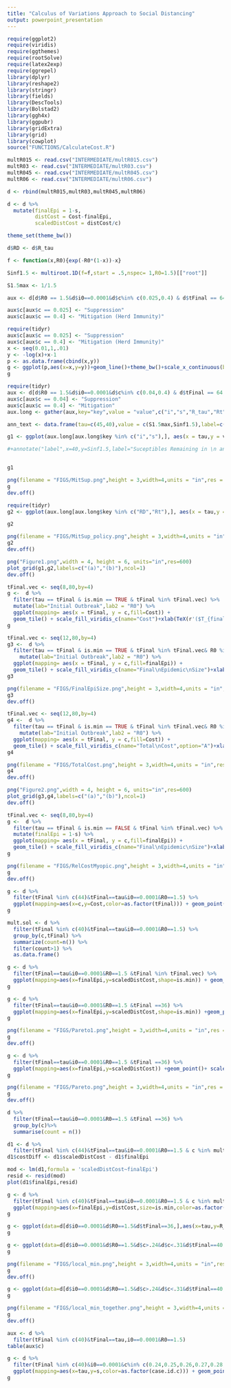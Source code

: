 ```yaml
---
title: "Calculus of Variations Approach to Social Distancing"
output: powerpoint_presentation
---
```


```r
require(ggplot2)
require(viridis)
require(ggthemes)
require(rootSolve)
require(latex2exp)
require(ggrepel)
library(dplyr)
library(reshape2)
library(stringr)
library(fields)
library(DescTools)
library(Bolstad2)
library(ggh4x)
library(ggpubr)
library(gridExtra)
library(grid)
library(cowplot)
source("FUNCTIONS/CalculateCost.R")
```

```r
multR015 <- read.csv("INTERMEDIATE/multR015.csv")
multR03 <- read.csv("INTERMEDIATE/multR03.csv")
multR045 <- read.csv("INTERMEDIATE/multR045.csv")
multR06 <- read.csv("INTERMEDIATE/multR06.csv")
```

```r
d <- rbind(multR015,multR03,multR045,multR06)
```

```r
d <- d %>%
  mutate(finalEpi = 1-s, 
         distCost = Cost-finalEpi,
         scaledDistCost = distCost/c) 

```

```r
theme_set(theme_bw())
```

```r
d$RD <- d$R_tau
```


```r
f <- function(x,R0){exp(-R0*(1-x))-x}
```
```r

Sinf1.5 <- multiroot.1D(f=f,start = .5,nspec= 1,R0=1.5)[["root"]]

S1.5max <- 1/1.5
```

```r
aux <- d[d$R0 == 1.5&d$i0==0.0001&d$c%in% c(0.025,0.4) & d$tFinal == 64 & d$is.min==TRUE,]
```

```r
aux$c[aux$c == 0.025] <- "Suppression"
aux$c[aux$c == 0.4] <- "Mitigation (Herd Immunity)"

require(tidyr)
aux$c[aux$c == 0.025] <- "Suppression"
aux$c[aux$c == 0.4] <- "Mitigation (Herd Immunity)"
x <- seq(0.01,1,.01)
y <- -log(x)+x-1
p <- as.data.frame(cbind(x,y))
g <- ggplot(p,aes(x=x,y=y))+geom_line()+theme_bw()+scale_x_continuous(breaks = c(0,.2,.4,.6,.8,1),labels = c(0, "0.2","0.4","0.6","0.8","1"))+xlab("RD")+ylab("g(x)")+xlab("x")+scale_y_continuous(breaks= c(0,1,2,3),labels = c(0, "1", "2","3"))
g
```

```r


require(tidyr)
aux <- d[d$R0 == 1.5&d$i0==0.0001&d$c%in% c(0.04,0.4) & d$tFinal == 64,]
aux$c[aux$c == 0.04] <- "Suppression"
aux$c[aux$c == 0.4] <- "Mitigation"
aux.long <- gather(aux,key="key",value = "value",c("i","s","R_tau","Rt","RD"))
```

```r
ann_text <- data.frame(tau=c(45,40),value = c(S1.5max,Sinf1.5),label=c("Max Suceptibles\n for Herd Immunity","Suceptibles Remaining in \n an Uncontrolled Epidemic"),key=c("s","s"),c=c("Mitigation","Mitigation"))

g1 <- ggplot(aux.long[aux.long$key %in% c("i","s"),], aes(x = tau,y = value,linetype=key))+geom_line()+xlab(TeX(r'($\tau$)'))+scale_y_continuous(limits = c(0,1))+facet_grid(.~c)+ylab("Proportion of Population")+geom_hline(yintercept=Sinf1.5,linetype="dashed",color="red")+geom_hline(yintercept=S1.5max,linetype="dashed",color="red")+scale_linetype(name="",labels=list(TeX(r'($i$)'),TeX(r'($s$)')))+geom_label(data=ann_text,aes(label=label),size=2.2,label.size = .1,label.padding=unit(.1,"lines"),label.r = unit(.1,"lines"))+theme(legend.position = "bottom")

#+annotate("label",x=40,y=Sinf1.5,label="Suceptibles Remaining in \n an Uncontrolled Epidemic")+annotate("label",x=50,y=S1.5max,c="Mitigation",label="Max Suceptibles\n for Herd Immunity")


g1
```

```r
png(filename = "FIGS/MitSup.png",height = 3,width=4,units = "in",res = 800)
g
dev.off()

```

```r

require(tidyr)
g2 <- ggplot(aux.long[aux.long$key %in% c("RD","Rt"),], aes(x = tau,y = value,linetype = key))+geom_line()+theme_bw()+xlab(TeX(r'($\tau$)'))+scale_y_continuous(limits = c(0,1.5))+facet_grid(.~c)+ylab("")+geom_hline(yintercept=1,linetype="dashed",color="red")+scale_linetype_discrete(name="",breaks=c("RD","Rt"),labels=list(TeX(r'($R_D$)'),TeX(r'($R_{\tau}$)')))+theme(legend.position = "bottom")+ylab("Reproduction Number")

g2
```
```r
png(filename = "FIGS/MitSup_policy.png",height = 3,width=4,units = "in",res = 800)
g2
dev.off()

```
```r
png("Figure1.png",width = 4, height = 6, units="in",res=600)
plot_grid(g1,g2,labels=c("(a)","(b)"),ncol=1)
dev.off()
```

```r
tFinal.vec <- seq(8,80,by=4)
g <-  d %>%
  filter(tau == tFinal & is.min == TRUE & tFinal %in% tFinal.vec) %>%
  mutate(lab="Initial Outbreak",lab2 = "R0") %>%
  ggplot(mapping= aes(x = tFinal, y = c,fill=Cost)) +
  geom_tile() + scale_fill_viridis_c(name="Cost")+xlab(TeX(r'($T_{final}$)'))+theme(legend.position = "bottom")+facet_nested(lab+as.factor(i0)~lab2+as.factor(R0))
g

```

```r
tFinal.vec <- seq(12,80,by=4)
g3 <-  d %>%
  filter(tau == tFinal & is.min == TRUE & tFinal %in% tFinal.vec& R0 %in% c(1.5,3,4.5)) %>%
    mutate(lab="Initial Outbreak",lab2 = "R0") %>%
  ggplot(mapping= aes(x = tFinal, y = c,fill=finalEpi)) +
  geom_tile() + scale_fill_viridis_c(name="Final\nEpidemic\nSize")+xlab(TeX(r'($\tau_{final}$)'))+theme(legend.position = "bottom")+facet_wrap(.~ as.factor(i0))+facet_grid(as.factor(i0)~as.factor(R0))+ylab(TeX(r'($c$)'))+facet_nested(lab+as.factor(i0)~lab2+as.factor(R0))+theme(legend.position = "bottom")
g3

```
```r
png(filename = "FIGS/FinalEpiSize.png",height = 3,width=4,units = "in",res = 800)
g3
dev.off()

```

```r
tFinal.vec <- seq(12,80,by=4)
g4 <-  d %>%
  filter(tau == tFinal & is.min == TRUE & tFinal %in% tFinal.vec& R0 %in% c(1.5,3,4.5)) %>%
    mutate(lab="Initial Outbreak",lab2 = "R0") %>%
  ggplot(mapping= aes(x = tFinal, y = c,fill=Cost)) +
  geom_tile() + scale_fill_viridis_c(name="Total\nCost",option="A")+xlab(TeX(r'($T_{final}$)'))+theme(legend.position = "bottom")+facet_wrap(.~ as.factor(i0))+facet_grid(as.factor(i0)~as.factor(R0))+ylab(TeX(r'($c$)'))+facet_nested(lab+as.factor(i0)~lab2+as.factor(R0))+theme(legend.position = "bottom")
g4

```

```r
png(filename = "FIGS/TotalCost.png",height = 3,width=4,units = "in",res = 800)
g4
dev.off()

```

```r
png("Figure2.png",width = 4, height = 6, units="in",res=600)
plot_grid(g3,g4,labels=c("(a)","(b)"),ncol=1)
dev.off()
```

```r
tFinal.vec <- seq(8,80,by=4)
g <-  d %>%
  filter(tau == tFinal & is.min == FALSE & tFinal %in% tFinal.vec) %>%
  mutate(finalEpi = 1-s) %>%
  ggplot(mapping= aes(x = tFinal, y = c,fill=finalEpi)) +
  geom_tile() + scale_fill_viridis_c(name="Final\nEpidemic\nSize")+xlab(TeX(r'($T_{final}$)'))+theme(legend.position = "bottom")+facet_grid(as.factor(i0)~as.factor(R0))
g

```


```r
png(filename = "FIGS/RelCostMyopic.png",height = 3,width=4,units = "in",res = 800)
g
dev.off()

```
```r
g <- d %>% 
  filter(tFinal %in% c(44)&tFinal==tau&i0==0.0001&R0==1.5) %>%
  ggplot(mapping=aes(x=c,y=Cost,color=as.factor(tFinal))) + geom_point()
g
```
```r
mult.sol <- d %>% 
  filter(tFinal %in% c(40)&tFinal==tau&i0==0.0001&R0==1.5) %>%
  group_by(c,tFinal) %>%
  summarize(count=n()) %>%
  filter(count>1) %>%
  as.data.frame()
```
```r
g <- d %>% 
  filter(tFinal==tau&i0==0.0001&R0==1.5 &tFinal %in% tFinal.vec) %>%
  ggplot(mapping=aes(x=finalEpi,y=scaledDistCost,shape=is.min)) + geom_line(span=.1,aes(group=as.factor(tFinal)),size=.1)+geom_point(aes(color=c))+ scale_color_viridis_c(name="c")+geom_label_repel(aes(label=tFinal))
g
```
```r
g <- d %>% 
  filter(tFinal==tau&i0==0.0001&R0==1.5 &tFinal ==36) %>%
  ggplot(mapping=aes(x=finalEpi,y=scaledDistCost,shape=is.min)) +geom_point(aes(color=c))+ scale_color_viridis_c(name="Relative Cost\nof Social\nDistancing")+ylab("Total Distancing")+xlab("Proportion Infected")+scale_shape(name="Global Min\n(Given c)")+ggtitle("Pareto-Optimum")
g
```
```r
png(filename = "FIGS/Pareto1.png",height = 3,width=4,units = "in",res = 800)
g
dev.off()

```
```r
g <- d %>% 
  filter(tFinal==tau&i0==0.0001&R0==1.5 &tFinal ==36) %>%
  ggplot(mapping=aes(x=finalEpi,y=scaledDistCost)) +geom_point()+ scale_color_viridis_c(name="Relative Cost\nof Social\nDistancing")+ylab("Distancing Cost\n(Arbitrary Units)")+xlab("Proportion Infected")+ggtitle("Pareto-Optimum")
g
```
```r
png(filename = "FIGS/Pareto.png",height = 3,width=4,units = "in",res = 800)
g
dev.off()

```

```r
d %>% 
  filter(tFinal==tau&i0==0.0001&R0==1.5 &tFinal ==36) %>%
  group_by(c)%>%
  summarise(count = n())
```

```r
d1 <- d %>% 
  filter(tFinal %in% c(44)&tFinal==tau&i0==0.0001&R0==1.5 & c %in% mult.sol$c)
d1$costDiff <- d1$scaledDistCost - d1$finalEpi
```
```r
mod <- lm(d1,formula = 'scaledDistCost~finalEpi')
resid <- resid(mod)
plot(d1$finalEpi,resid)
```

```r
g <- d %>% 
  filter(tFinal %in% c(40)&tFinal==tau&i0==0.0001&R0==1.5 & c %in% mult.sol$c) %>%
  ggplot(mapping=aes(x=finalEpi,y=distCost,size=is.min,color=as.factor(c))) + geom_point()+geom_abline(intercept=.45,slope=-1)+scale_alpha_discrete(range=c(0.5,1)) + scale_color_viridis_d(name="c")
g
```
```r
g <- ggplot(data=d[d$i0==0.0001&d$R0==1.5&d$tFinal==36,],aes(x=tau,y=R_tau,color=c,linetype=is.min,group=as.factor(case.id.c)))+geom_point()+scale_color_viridis()
g

```

```r
g <- ggplot(data=d[d$i0==0.0001&d$R0==1.5&d$c>.24&d$c<.31&d$tFinal==40,],aes(x=tau,y=R_tau,group=as.factor(case.id.c)))+geom_point(size=0.1)+scale_color_viridis()+facet_wrap(.~as.factor(c))+ylab("RD")
g

```
```r
png(filename = "FIGS/local_min.png",height = 3,width=4,units = "in",res = 800)
g
dev.off()

```


```r
g <- ggplot(data=d[d$i0==0.0001&d$R0==1.5&d$c>.24&d$c<.31&d$tFinal==40,],aes(x=tau,y=R_tau,color=finalEpi))+geom_point(size=0.1)+ylab("RD")+scale_color_viridis()
g

```
```r
png(filename = "FIGS/local_min_together.png",height = 3,width=4,units = "in",res = 800)
g
dev.off()

```

```r
aux <- d %>% 
  filter(tFinal %in% c(40)&tFinal==tau,i0==0.0001&R0==1.5)
table(aux$c)
```

```r
g <- d %>% 
  filter(tFinal %in% c(40)&i0==0.0001&c%in% c(0.24,0.25,0.26,0.27,0.28,0.29,0.3,0.31)&R0==1.5) %>%
  ggplot(mapping=aes(x=tau,y=s,color=as.factor(case.id.c))) + geom_point()
g

```



